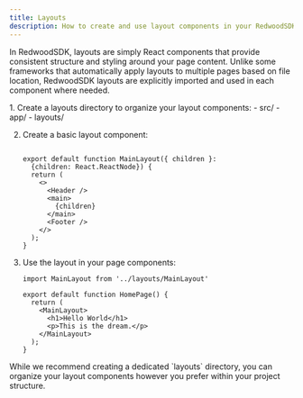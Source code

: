 ```yaml
---
title: Layouts
description: How to create and use layout components in your RedwoodSDK project
---
```



In RedwoodSDK, layouts are simply React components that provide consistent structure and styling around your page content. Unlike some frameworks that automatically apply layouts to multiple pages based on file location, RedwoodSDK layouts are explicitly imported and used in each component where needed.

<Steps>
1. Create a layouts directory to organize your layout components:
    <FileTree>
    - src/
      - app/
        - layouts/
    </FileTree>

2. Create a basic layout component:
    ```tsx title="src/app/layouts/MainLayout.tsx"

    export default function MainLayout({ children }:
      {children: React.ReactNode}) {
      return (
        <>
          <Header />
          <main>
            {children}
          </main>
          <Footer />
        </>
      );
    }
    ```

3. Use the layout in your page components:
    ```tsx title="src/app/pages/HomePage.tsx"
    import MainLayout from '../layouts/MainLayout'

    export default function HomePage() {
      return (
        <MainLayout>
          <h1>Hello World</h1>
          <p>This is the dream.</p>
        </MainLayout>
      );
    }
    ```
</Steps>

<Aside type="tip" title="Organization">
  While we recommend creating a dedicated `layouts` directory, you can organize your layout components however you prefer within your project structure.
</Aside>